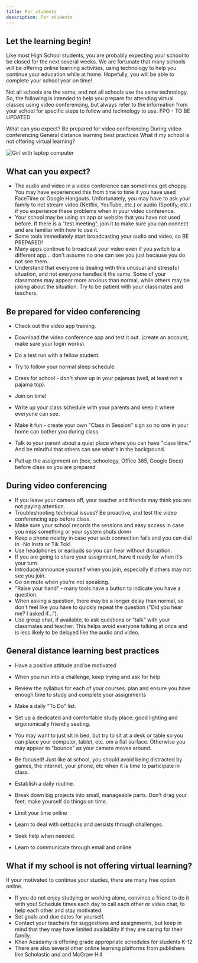 ```yaml
---
title: For students
description: For students
---
```


## Let the learning begin!

<PageDescription>

Like most High School students, you are probably expecting your school to be closed for the next several weeks.  We are fortunate that many schools will be offering online learning activities, using technology to help you continue your education while at home.  Hopefully, you will be able to complete your school year on time!

Not all schools are the same, and not all schools use the same technology.  So, the following is intended to help you prepare for attending virtual classes using video conferencing, but always refer to the information from your school for specific steps to follow and technology to use.
FPO - TO BE UPDATED

</PageDescription>

<AnchorLinks>
  <AnchorLink>What can you expect?</AnchorLink>
  <AnchorLink>Be prepared for video conferencing</AnchorLink>
  <AnchorLink>During video conferencing</AnchorLink>
  <AnchorLink>General distance learning best practices</AnchorLink>
  <AnchorLink>What if my school is not offering virtual learning?</AnchorLink>
</AnchorLinks>

![Girl with laptop computer](/images/girl-laptop.jpg)

## What can you expect?

  - The audio and video in a video conference can sometimes get choppy.  You may have experienced this from time to time if you have used FaceTime or Google Hangouts. Unfortunately, you may have to ask your family to not stream video (Netflix, YouTube, etc.) or audio (Spotify, etc.) if you experience these problems when in your video conference.
  - Your school may be using an app or website that you have not used before.  If there is a "test meeting", join it to make sure you can connect and are familiar with how to use it.
  - Some tools immediately start broadcasting your audio and video, so BE PREPARED!
  - Many apps continue to broadcast your video even if you switch to a different app... don't assume no one can see you just because you do not see them.
  - Understand that everyone is dealing with this unusual and stressful situation, and not everyone handles it the same.  Some of your classmates may appear more anxious than normal, while others may be joking about the situation.  Try to be patient with your classmates and teachers.

## Be prepared for video conferencing

  - Check out the video app training.
  - Download the video conference app and test it out. (create an account, make sure your login works). 
  - Do a test run with a fellow student.
  - Try to follow your normal sleep schedule.
  - Dress for school - don't show up in your pajamas (well, at least not a pajama top).
  - Join on time!
  - Write up your class schedule with your parents and keep it where everyone can see.
  - Make it fun - create your own "Class in Session" sign so no one in your home can bother you during class.
  - Talk to your parent about a quiet place where you can have "class time." And be mindful that others can see what's in the background. 

  - Pull up the assignment on (box, schoology, Office 365, Google Docs) before class so you are prepared

## During video conferencing

  - If you leave your camera off, your teacher and friends may think you are not paying attention.
  - Troubleshooting technical issues? Be proactive, and test the video conferencing app before class.
  - Make sure your school records the sessions and easy access in case you miss something or your system shuts down
  - Keep a phone nearby in case your web connection fails and you can dial in -No Insta or Tik Tok!
  - Use headphones or earbuds so you can hear without disruption.
  - If you are going to share your assignment, have it ready for when it's your turn.
  - Introduce/announce yourself when you join, especially if others may not see you join.
  - Go on mute when you're not speaking.
  - "Raise your hand" - many tools have a button to indicate you have a question.
  - When asking a question, there may be a longer delay than normal, so don't feel like you have to quickly repeat the question ("Did you hear me?  I asked if...").
  - Use group chat, if available, to ask questions or "talk" with your classmates and teacher.  This helps avoid everyone talking at once and is less likely to be delayed like the audio and video.

## General distance learning best practices

  - Have a positive attitude and be motivated
  - When you run into a challenge, keep trying and ask for help
  - Review the syllabus for each of your courses. plan and ensure you have enough time to study and complete your assignments
  - Make a daily "To Do" list.
  - Set up a dedicated and comfortable study place: good lighting and ergonomically friendly seating.  
  - You may want to just sit in bed, but try to sit at a desk or table so you can place your computer, tablet, etc. om a flat surface.  Otherwise you may appear to "bounce" as your camera moves around.
  - Be focused! Just like at school, you should avoid being distracted by games, the internet, your phone, etc when it is time to participate in class.
  - Establish a daily routine.
  - Break down big projects into small, manageable parts.  Don't drag your feet; make yourself do things on time.
  - Limit your time online
  - Learn to deal with setbacks and persists through challenges.

  - Seek help when needed.

  - Learn to communicate through email and online

## What if my school is not offering virtual learning?

If your motivated to continue your studies, there are many free option online.

  - If you do not enjoy studying or working alone, convince a friend to do it with you! Schedule times each day to call each other or video chat, to help each other and stay motivated.
  - Set goals and due dates for yourself.
  - Contact your teachers for suggestions and assignments, but keep in mind that they may have limited availability if they are caring for their family.
  - Khan Acadamy is offering grade appropriate schedules for students K-12
  - There are also several other online learning platforms from publishers like Scholastic and and McGraw Hill

